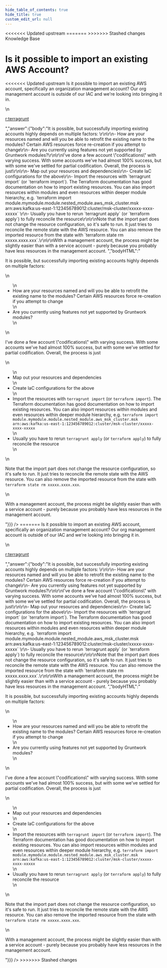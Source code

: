 ```yaml
---
hide_table_of_contents: true
hide_title: true
custom_edit_url: null
---
```



<head>
<<<<<<< Updated upstream
  <link rel="canonical" href="https://github.com/tnn-gruntwork-io/knowledge-base/discussions/332" />
=======
  <link rel="canonical" href="https://github.com/tnn-gruntwork-io/knowledge-base/discussions/332" />
>>>>>>> Stashed changes
</head>

<CenterLayout>
<span className="searchCategory">Knowledge Base</span>
<h1>Is it possible to import an existing AWS Account?</h1>
<<<<<<< Updated upstream
<GitHub discussion={{"id":"D_kwDOF8slf84APNE6","number":332,"author":{"login":"umm0n"},"title":"Is it possible to import an existing AWS Account?","body":"Is it possible to import an existing AWS account, specifically an organization management account? Our org management account is outside of our IAC and we're looking into bringing it in.\r\n\r\n[r:terragrunt](https://github.com/tnn-gruntwork-io/terragrunt)","bodyHTML":"<p dir=\"auto\">Is it possible to import an existing AWS account, specifically an organization management account? Our org management account is outside of our IAC and we're looking into bringing it in.</p>\n<p dir=\"auto\"><a href=\"https://github.com/tnn-gruntwork-io/terragrunt\">r:terragrunt</a></p>","answer":{"body":"It is possible, but successfully importing existing accounts highly depends on multiple factors: \r\n\r\n- How are your resources named and will you be able to retrofit the existing name to the modules? Certain AWS resources force re-creation if you attempt to change\r\n- Are you currently using features not yet supported by Gruntwork modules?\r\n\r\nI've done a few account \"codifications\" with varying success. With some accounts we've had almost 100% success, but with some we've settled for partial codification. Overall, the process is just\r\n\r\n- Map out your resources and dependencies\r\n- Create IaC configurations for the above\r\n- Import the resources with `terragrunt import` (or `terraform import`). The Terraform documentation has good documentation on how to import existing resources. You can also import resources within modules and even resources within deeper module hierarchy, e.g. `terraform import module.mymodule.module.nested_module.aws_msk_cluster.msk arn:aws:kafka:us-east-1:123456789012:cluster/msk-cluster/xxxxx-xxxx-xxxxx` \r\n- Usually you have to rerun `terragrunt apply` (or `terraform apply`) to fully reconcile the resource\r\n\r\nNote that the import part does not change the resource configuration, so it's safe to run. It just tries to reconcile the remote state with the AWS resource. You can also remove the imported resource from the state with `terraform state rm xxxxx.xxxx.xxx`.\r\n\r\nWith a management account, the process might be slightly easier than with a service account - purely because you probably have less resources in the management account. ","bodyHTML":"<p dir=\"auto\">It is possible, but successfully importing existing accounts highly depends on multiple factors:</p>\n<ul dir=\"auto\">\n<li>How are your resources named and will you be able to retrofit the existing name to the modules? Certain AWS resources force re-creation if you attempt to change</li>\n<li>Are you currently using features not yet supported by Gruntwork modules?</li>\n</ul>\n<p dir=\"auto\">I've done a few account \"codifications\" with varying success. With some accounts we've had almost 100% success, but with some we've settled for partial codification. Overall, the process is just</p>\n<ul dir=\"auto\">\n<li>Map out your resources and dependencies</li>\n<li>Create IaC configurations for the above</li>\n<li>Import the resources with <code class=\"notranslate\">terragrunt import</code> (or <code class=\"notranslate\">terraform import</code>). The Terraform documentation has good documentation on how to import existing resources. You can also import resources within modules and even resources within deeper module hierarchy, e.g. <code class=\"notranslate\">terraform import module.mymodule.module.nested_module.aws_msk_cluster.msk arn:aws:kafka:us-east-1:123456789012:cluster/msk-cluster/xxxxx-xxxx-xxxxx</code></li>\n<li>Usually you have to rerun <code class=\"notranslate\">terragrunt apply</code> (or <code class=\"notranslate\">terraform apply</code>) to fully reconcile the resource</li>\n</ul>\n<p dir=\"auto\">Note that the import part does not change the resource configuration, so it's safe to run. It just tries to reconcile the remote state with the AWS resource. You can also remove the imported resource from the state with <code class=\"notranslate\">terraform state rm xxxxx.xxxx.xxx</code>.</p>\n<p dir=\"auto\">With a management account, the process might be slightly easier than with a service account - purely because you probably have less resources in the management account.</p>"}}} />
=======
<GitHub discussion={{"id":"D_kwDOF8slf84APNE6","number":332,"author":{"login":"umm0n"},"title":"Is it possible to import an existing AWS Account?","body":"Is it possible to import an existing AWS account, specifically an organization management account? Our org management account is outside of our IAC and we're looking into bringing it in.\r\n\r\n[r:terragrunt](https://github.com/tnn-gruntwork-io/terragrunt)","bodyHTML":"<p dir=\"auto\">Is it possible to import an existing AWS account, specifically an organization management account? Our org management account is outside of our IAC and we're looking into bringing it in.</p>\n<p dir=\"auto\"><a href=\"https://github.com/tnn-gruntwork-io/terragrunt\">r:terragrunt</a></p>","answer":{"body":"It is possible, but successfully importing existing accounts highly depends on multiple factors: \r\n\r\n- How are your resources named and will you be able to retrofit the existing name to the modules? Certain AWS resources force re-creation if you attempt to change\r\n- Are you currently using features not yet supported by Gruntwork modules?\r\n\r\nI've done a few account \"codifications\" with varying success. With some accounts we've had almost 100% success, but with some we've settled for partial codification. Overall, the process is just\r\n\r\n- Map out your resources and dependencies\r\n- Create IaC configurations for the above\r\n- Import the resources with `terragrunt import` (or `terraform import`). The Terraform documentation has good documentation on how to import existing resources. You can also import resources within modules and even resources within deeper module hierarchy, e.g. `terraform import module.mymodule.module.nested_module.aws_msk_cluster.msk arn:aws:kafka:us-east-1:123456789012:cluster/msk-cluster/xxxxx-xxxx-xxxxx` \r\n- Usually you have to rerun `terragrunt apply` (or `terraform apply`) to fully reconcile the resource\r\n\r\nNote that the import part does not change the resource configuration, so it's safe to run. It just tries to reconcile the remote state with the AWS resource. You can also remove the imported resource from the state with `terraform state rm xxxxx.xxxx.xxx`.\r\n\r\nWith a management account, the process might be slightly easier than with a service account - purely because you probably have less resources in the management account. ","bodyHTML":"<p dir=\"auto\">It is possible, but successfully importing existing accounts highly depends on multiple factors:</p>\n<ul dir=\"auto\">\n<li>How are your resources named and will you be able to retrofit the existing name to the modules? Certain AWS resources force re-creation if you attempt to change</li>\n<li>Are you currently using features not yet supported by Gruntwork modules?</li>\n</ul>\n<p dir=\"auto\">I've done a few account \"codifications\" with varying success. With some accounts we've had almost 100% success, but with some we've settled for partial codification. Overall, the process is just</p>\n<ul dir=\"auto\">\n<li>Map out your resources and dependencies</li>\n<li>Create IaC configurations for the above</li>\n<li>Import the resources with <code class=\"notranslate\">terragrunt import</code> (or <code class=\"notranslate\">terraform import</code>). The Terraform documentation has good documentation on how to import existing resources. You can also import resources within modules and even resources within deeper module hierarchy, e.g. <code class=\"notranslate\">terraform import module.mymodule.module.nested_module.aws_msk_cluster.msk arn:aws:kafka:us-east-1:123456789012:cluster/msk-cluster/xxxxx-xxxx-xxxxx</code></li>\n<li>Usually you have to rerun <code class=\"notranslate\">terragrunt apply</code> (or <code class=\"notranslate\">terraform apply</code>) to fully reconcile the resource</li>\n</ul>\n<p dir=\"auto\">Note that the import part does not change the resource configuration, so it's safe to run. It just tries to reconcile the remote state with the AWS resource. You can also remove the imported resource from the state with <code class=\"notranslate\">terraform state rm xxxxx.xxxx.xxx</code>.</p>\n<p dir=\"auto\">With a management account, the process might be slightly easier than with a service account - purely because you probably have less resources in the management account.</p>"}}} />
>>>>>>> Stashed changes

</CenterLayout>
  

<!-- ##DOCS-SOURCER-START
{
  "sourcePlugin": "github-discussions",
  "hash": "fc43489df890fee640cf5db70af588b8"
}
##DOCS-SOURCER-END -->
